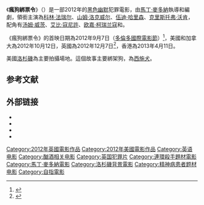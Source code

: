 {{noteTA
|T=zh-tw:瘋狗綁票令;zh-cn:七人失心疯;zh-hk:癲狗喪七;
|G1=Movie
|G2=Show
|1=zh-tw:瘋狗綁票令;zh-cn:七人失心疯;zh-hk:癲狗喪七;
|2=zh-hk:馬田·麥當奴;zh-tw:馬丁·麥多納;zh-cn:马丁·麦克多纳;
|3=zh-hk:哥連·費路;zh-tw:柯林·法洛;zh-cn:科林·法瑞尔;
|4=zh-hk:基斯杜化·華堅;zh-tw:克里斯多夫·華肯;zh-cn:克里斯托弗·沃肯;
}}
{{Infobox Film
|name = 瘋狗綁票令
| original_name  = ''Seven Psychopaths''
|image = Seven Psychopaths Poster.jpg
|cn_name  = 七人失心瘋
|hk_name  = 癲狗喪七
|tw_name  = 瘋狗綁票令
|director =[[馬丁·麥多納|馬丁·麥多納]]
|producer =馬丁·麥多納<br />{{link-en|格雷厄姆·布羅德本特|Graham Broadbent}}<br />Peter Czernin
|writer = 馬丁·麥多納
|music = [[卡特·伯韋爾|卡特·伯韋爾]]
|starring = [[科林·法瑞尔|科林·法瑞尔]]<br />[[山姆·洛克威尔|山姆·洛克威尔]]<br />[[伍迪·哈里森|伍迪·哈里森]]<br />[[克里斯托弗·沃肯|克里斯托弗·沃肯]]
| cinematography = [[本·戴維斯_(電影攝影師)|本·戴維斯]]
| editing        = {{link-en|麗莎·貢寧|Lisa Gunning}}
| studio         = {{ubl|Blueprint Pictures|{{link-en|Film4 Productions|Film4 Productions|Film4}}|[[英國電影協會|BFI]]}}
| distributor    = {{ubl|{{link-en|Momentum Pictures|Momentum Pictures}} {{small|（英國）}}|{{link-en|CBS Films|CBS Films}} {{small|（美國）}}}}
|released= 2012年9月7日（[[2012年多倫多國際影展|多倫多國際電影節]]）<br />{{US}}2012年10月12日<br/>{{HKG}}2013年4月11日
|runtime = 110分鐘
|country = {{UK}}<br/>{{US}}
|language =[[英语|英语]]
|budget   = 1500万美元<ref name="BOM">{{cite web |url=http://boxofficemojo.com/movies/?id=sevenpsychopaths.htm |title=Seven Psychopaths (2012) |work=Box Office Mojo |publisher=[[IMDB|IMDB]] |accessdate=15 November 2012 |archive-date=2012-11-06 |archive-url=https://web.archive.org/web/20121106095526/http://boxofficemojo.com/movies/?id=sevenpsychopaths.htm |dead-url=no }}</ref>
|website = 
}}

《'''瘋狗綁票令'''》（{{lang-en|'''''Seven Psychopaths'''''}}）是一部2012年的[[黑色幽默|黑色幽默]]犯罪電影，由[[馬丁·麥多納|馬丁·麥多納]]執導和編劇，領銜主演為[[科林·法瑞尔|科林·法瑞尔]]、[[山姆·洛克威尔|山姆·洛克威尔]]、[[伍迪·哈里森|伍迪·哈里森]]、[[克里斯托弗·沃肯|克里斯托弗·沃肯]]，配角有[[汤姆·威茨|汤姆·威茨]]、[[艾比·寇尼許|艾比·寇尼許]]、[[欧嘉·柯瑞兰寇|欧嘉·柯瑞兰寇]]和{{link-en|柴爾柯·伊凡奈克|Željko Ivanek}}。

《瘋狗綁票令》的首映日期為2012年9月7日（[[2012年多倫多國際影展|多倫多國際電影節]]）<ref name="SP-TIFF">{{cite web |author=Ferguson, Liz |url=http://blogs.montrealgazette.com/2012/09/13/tiff-2012-seven-psychopaths-is-that-a-great-name-for-a-film-or-what/seven-psychopaths-premiere-2012-toronto-international-film-festival-2 |title='Seven Psychopaths' Premiere – 2012 Toronto International Film Festival |work=MontrealGazette.com |publisher=Postmedia Network Inc |date=13 September 2012 |accessdate=27 September 2012 |deadurl=yes |archiveurl=https://web.archive.org/web/20131214174601/http://blogs.montrealgazette.com/2012/09/13/tiff-2012-seven-psychopaths-is-that-a-great-name-for-a-film-or-what/seven-psychopaths-premiere-2012-toronto-international-film-festival-2/ |archivedate=2013年12月14日 }}</ref>，美國和加拿大為2012年10月12日，英國為2012年12月7日<ref name="ReleaseDates">{{cite web |url=http://www.imdb.com/title/tt1931533/releaseinfo |title=Release dates for 'Seven Psychopaths' |work=IMDb |publisher=Amazon.com |accessdate=27 September 2012 |archive-date=2014-04-12 |archive-url=https://web.archive.org/web/20140412113122/http://www.imdb.com/title/tt1931533/releaseinfo |dead-url=no }}</ref>，香港為2013年4月11日。

美國[[洛杉磯|洛杉磯]]為主要拍攝場地。這個故事主要綁架狗，為[[西施犬|西施犬]]。

==参考文献==
{{reflist}}

==外部链接==
* {{IMDb title|1931533|Seven Psychopaths}}
* {{Rotten Tomatoes|seven_psychopaths}}
* {{Metacritic film|seven-psychopaths}}
* {{Mojo title|sevenpsychopaths|Seven Psychopaths}}

{{馬丁·麥多納}}
{{DEFAULTSORT:Seven Psychopaths}}
[[Category:2012年英國電影作品|Category:2012年英國電影作品]]
[[Category:2012年美國電影作品|Category:2012年美國電影作品]]
[[Category:英语电影|Category:英语电影]]
[[Category:酗酒相关电影|Category:酗酒相关电影]]
[[Category:英国犯罪片|Category:英国犯罪片]]
[[Category:連環殺手題材電影|Category:連環殺手題材電影]]
[[Category:馬丁·麥多納電影|Category:馬丁·麥多納電影]]
[[Category:洛杉磯背景電影|Category:洛杉磯背景電影]]
[[Category:精神病患者题材电影|Category:精神病患者题材电影]]
[[Category:自指電影|Category:自指電影]]